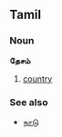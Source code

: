 ==Tamil==
===Noun===
'''தேசம்'''

# [[country]]

===See also===
*[[நாடு]]<!-- is this a synonym or a different sense? -->